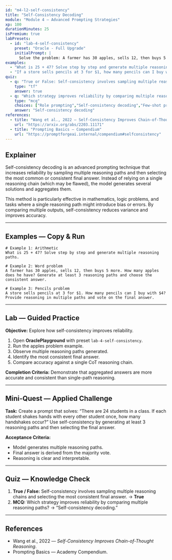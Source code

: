 ```yaml
---
id: "m4-l2-self-consistency"
title: "Self-Consistency Decoding"
module: "Module 4 — Advanced Prompting Strategies"
xp: 100
durationMinutes: 25
isPremium: true
labPresets:
  - id: "lab-4-self-consistency"
    preset: "Oracle - Full Upgrade"
    initialPrompt: |
      Solve the problem: A farmer has 30 apples, sells 12, then buys 5 more. How many apples does he have? Use step-by-step reasoning and provide at least 3 reasoning paths.
examples:
  - "What is 25 + 47? Solve step by step and generate multiple reasoning paths."
  - "If a store sells pencils at 3 for $1, how many pencils can I buy with $4? Provide reasoning in multiple paths and vote on the final answer."
quiz:
  - q: "True or False: Self-consistency involves sampling multiple reasoning chains and selecting the most consistent final answer."
    type: "tf"
    answer: true
  - q: "Which strategy improves reliability by comparing multiple reasoning paths?"
    type: "mcq"
    choices: ["Role prompting","Self-consistency decoding","Few-shot prompting","Instructional prompting"]
    answer: "Self-consistency decoding"
references:
  - title: "Wang et al., 2022 — Self-Consistency Improves Chain-of-Thought Reasoning"
    url: "https://arxiv.org/abs/2203.11171"
  - title: "Prompting Basics — Compendium"
    url: "https://promptforgeai.internal/compendium#selfconsistency"
---
```


<LessonHeader title="Self-Consistency Decoding" xp={100} duration={25} belt="Purple" />

## Explainer

Self-consistency decoding is an advanced prompting technique that increases reliability by sampling multiple reasoning paths and then selecting the most common or consistent final answer. Instead of relying on a single reasoning chain (which may be flawed), the model generates several solutions and aggregates them.

This method is particularly effective in mathematics, logic problems, and tasks where a single reasoning path might introduce bias or errors. By comparing multiple outputs, self-consistency reduces variance and improves accuracy.

---

## Examples — Copy & Run

```text
# Example 1: Arithmetic
What is 25 + 47? Solve step by step and generate multiple reasoning paths.

# Example 2: Word problem
A farmer has 30 apples, sells 12, then buys 5 more. How many apples does he have? Generate at least 3 reasoning paths and choose the consistent answer.

# Example 3: Pencils problem
A store sells pencils at 3 for $1. How many pencils can I buy with $4? Provide reasoning in multiple paths and vote on the final answer.
```

---

## Lab — Guided Practice

**Objective:** Explore how self-consistency improves reliability.

1. Open **OraclePlayground** with preset `lab-4-self-consistency`.
2. Run the apples problem example.
3. Observe multiple reasoning paths generated.
4. Identify the most consistent final answer.
5. Compare accuracy against a single CoT reasoning chain.

**Completion Criteria:** Demonstrate that aggregated answers are more accurate and consistent than single-path reasoning.

---

## Mini-Quest — Applied Challenge

**Task:** Create a prompt that solves: “There are 24 students in a class. If each student shakes hands with every other student once, how many handshakes occur?” Use self-consistency by generating at least 3 reasoning paths and then selecting the final answer.

**Acceptance Criteria:**
- Model generates multiple reasoning paths.
- Final answer is derived from the majority vote.
- Reasoning is clear and interpretable.

---

## Quiz — Knowledge Check

1. **True / False:** Self-consistency involves sampling multiple reasoning chains and selecting the most consistent final answer. → **True**
2. **MCQ:** Which strategy improves reliability by comparing multiple reasoning paths? → “Self-consistency decoding.”

---

## References

- Wang et al., 2022 — *Self-Consistency Improves Chain-of-Thought Reasoning*.  
- Prompting Basics — Academy Compendium.
